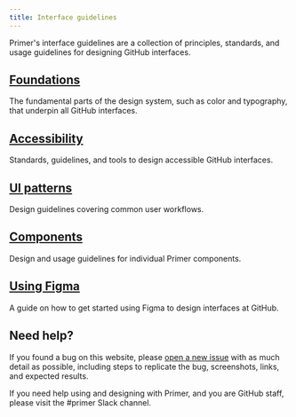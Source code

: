 ```yaml
---
title: Interface guidelines
---
```



Primer's interface guidelines are a collection of principles, standards, and usage guidelines for designing GitHub interfaces.

## [Foundations](https://primer.style/design/foundations)

The fundamental parts of the design system, such as color and typography, that underpin all GitHub interfaces.

## [Accessibility](https://primer.style/design/accessibility)

Standards, guidelines, and tools to design accessible GitHub interfaces.

## [UI patterns](https://primer.style/design/ui-patterns)

Design guidelines covering common user workflows. 

## [Components](https://primer.style/design/components)

Design and usage guidelines for individual Primer components.

## [Using Figma](https://primer.style/design/tools/figma)

A guide on how to get started using Figma to design interfaces at GitHub.

## Need help?

If you found a bug on this website, please [open a new issue](https://github.com/primer/design/issues/new) with as much detail as possible, including steps to replicate the bug, screenshots, links, and expected results. 

If you need help using and designing with Primer, and you are GitHub staff, please visit the #primer Slack channel.
